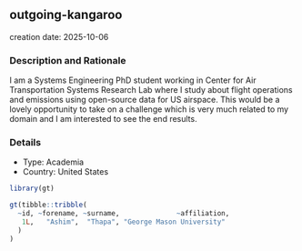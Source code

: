 
## outgoing-kangaroo
creation date: 2025-10-06


### Description and Rationale

I am a Systems Engineering PhD student working in Center for Air Transportation Systems Research Lab where I study about flight operations and emissions using open-source data for US airspace. This would be a lovely opportunity to take on a challenge which is very much related to my domain and I am interested to see the end results.

### Details

* Type: Academia
* Country: United States

```r
library(gt)

gt(tibble::tribble(
  ~id, ~forename, ~surname,              ~affiliation,
   1L,   "Ashim",  "Thapa", "George Mason University"
  )
)
```
